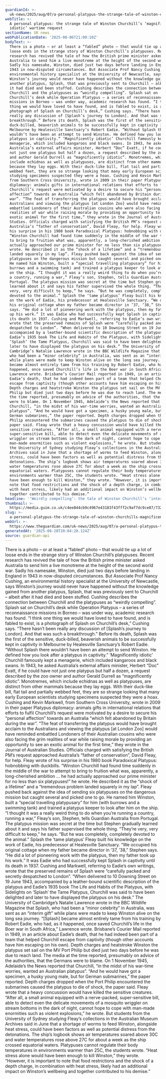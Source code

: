 ```yaml
---
guardianId: >-
  uk-news/2025/aug/07/a-personal-platypus-the-strange-tale-of-winston-churchills-magnificently-idiotic-wartime-request
webTitle: >-
  A personal platypus: the strange tale of Winston Churchill’s ‘magnificently
  idiotic’ wartime request
sectionName: UK news
webPublicationDate: '2025-08-06T21:00:10Z'
bodyText: >-
  There is a photo – or at least a “fabled” photo – that would tie up a lot of
  loose ends in the strange story of Winston Churchill’s platypuses. Recent
  research has revived the tale of how the British prime minister asked
  Australia to send him a live monotreme at the height of the second world war.
  Sadly his namesake, Winston, died just two days before landing in England in
  1943 in now-disputed circumstances. But Associate Prof Nancy Cushing, an
  environmental history specialist at the University of Newcastle, says
  Winston’s journey would never have happened without the knowledge gained from
  another platypus, Splash, that was previously sent to Churchill – albeit after
  it had died and been stuffed. Cushing describes the connection between
  Churchill and the platypuses as “weirdly compelling”. Splash sat on
  Churchill’s desk while Operation Platypus – a series of reconnaissance
  missions in Borneo – was under way, academic research has found. “I think one
  thing we would have loved to have found, and is fabled to exist, is a
  photograph of Splash on Churchill’s desk,” Cushing says. “There hasn’t been
  really any discussion of [Splash’s journey to London]. And that was such a
  breakthrough.” Before its death, Splash was the first of the sensitive,
  duck-billed, beaverish animals to be successfully kept in captivity in
  Melbourne by Healesville Sanctuary’s Robert Eadie. “Without Splash there
  wouldn’t have been an attempt to send Winston. He defined how you look after a
  platypus in captivity.” ‘Magnificently idiotic’ Churchill famously kept a
  menagerie, which included kangaroos and black swans. In 1943, he asked
  Australia’s external affairs minister, Herbert “Doc” Evatt, if he could have
  not just one platypus but half a dozen, a request described by the zoo owner
  and author Gerald Durrell as “magnificently idiotic”. Monotremes, which
  include echidnas as well as platypuses, are distinct from other mammals
  because they lay eggs. With their duck-like bill, flat tail and partially
  webbed feet, they are so strange looking that many early European scientists
  studying specimens suspected they were a hoax. Cushing and Kevin Markwell,
  from Southern Cross University, wrote in 2009 in their paper Platypus
  diplomacy: animals gifts in international relations that efforts to fulfil
  Churchill’s request were motivated by a desire to secure his “personal
  affection” towards an Australia “which felt abandoned by Britain during the
  war”. “The feat of transferring the platypus would have brought acclaim to the
  Australians and viewing the platypus [at London Zoo] would have reminded
  embattled Londoners of their Australian cousins who were also facing the grim
  realities of war while raising morale by providing an opportunity to see an
  exotic animal for the first time,” they wrote in the Journal of Australian
  Studies. Officials charged with satisfying the British PM’s request approached
  Australia’s “father of conservation”, David Fleay, for help. Fleay wrote of
  his surprise in his 1980 book Paradoxical Platypus: hobnobbing with duckbills.
  “Winston Churchill had found time suddenly in the middle of the war to attempt
  to bring to fruition what was, apparently, a long-cherished ambition … he had
  actually approached our prime minister for no less than six platypuses!” he
  wrote. He described it as the “shock of a lifetime” and a “tremendous problem
  landed squarely in my lap”. Fleay pushed back against the idea of sending six
  platypuses on the dangerous mission but caught several and picked one to go.
  He named him Winston, built a “special travelling platypusary” for him (with
  burrows and a swimming tank) and trained a platypus keeper to look after him
  on the ship. “I thought it was a really weird thing to do when you’re running
  a country, running a war,” Fleay’s son, Stephen, tells Guardian Australia from
  Portugal. The platypus mission was secret at the time but Stephen gradually
  learned about it and says his father supervised the whole thing. “They’re
  very, very difficult to keep,” he says. “But he was completely, completely
  devoted to the animal.” Splash the ‘tame platypus’ Fleay built his knowledge
  on the work of Eadie, his predecessor at Healesville Sanctuary. “We occupied
  his original cottage when my father became director in ’37, ’38,” Stephen
  says. “He did a lot of pioneering work with the platypus, then my father took
  up his work.” It was Eadie who had successfully kept Splash in captivity until
  its death in 1937. Cushing and Markwell, referring to Eadie’s own writings,
  wrote that the preserved remains of Splash were “carefully packed and secretly
  despatched to London”. “When delivered to 10 Downing Street on 19 June 1943,
  accompanied by a leather-bound scientific description of the platypus and
  Eadie’s 1935 book The Life and Habits of the Platypus, with Sidelights on
  ‘Splash’ the Tame Platypus, Churchill was said to have been delighted and
  later to have displayed the platypus on his desk.” The University of
  Cambridge’s Natalie Lawrence wrote in the BBC Wildlife Magazine that Splash,
  who had been a “minor celebrity” in Australia, was sent as an “interim gift”
  while plans were made to keep Winston alive on the long sea journey. “[Splash]
  became almost entirely tame from his training by Robert Eadie, who had, as it
  happened, once saved Churchill’s life in the Boer war in South Africa,”
  Lawrence wrote. Brisbane’s Courier Mail reported in 1949, in an article about
  Eadie’s death, that he had indeed been part of a team that helped Churchill
  escape from captivity (though other accounts have him escaping on his own).
  Depth charges and heatstroke Winston the platypus set sail on the MV Port
  Philip but died just two days before he was due to reach land. The media at
  the time reported, presumably on advice of the authorities, that the Germans
  were to blame. On 1 November 1945, Adelaide’s the News reported that
  Churchill, “in the midst of his war-time worries, wanted an Australian
  platypus”. “And he would have got a specimen, a husky young male, but for
  German submarines,” the paper reported. Depth charges dropped when the Port
  Philip encountered the submarines caused the platypus to die of shock, the
  paper said. Fleay wrote that a heavy concussion would have killed the
  sensitive creatures. “After all, a small animal equipped with a nerve-packed,
  super-sensitive bill, able to detect even the delicate movements of a mosquito
  wriggler on stream bottoms in the dark of night, cannot hope to cope with
  man-made enormities such as violent explosions,” he wrote. But students from
  the University of Sydney studying Fleay’s collections in the Australian Museum
  Archives said in June that a shortage of worms to feed Winston, alongside heat
  stress, could have been factors as well as potential distress from the
  detonations. The ship’s logbook shows air temperatures soared above 30C and
  water temperatures rose above 27C for about a week as the ship crossed
  equatorial waters. Platypuses cannot regulate their body temperatures in
  environments warmer than 25C, the students wrote. “Heat stress alone would
  have been enough to kill Winston,” they wrote. “However, it is important to
  note that food restrictions and the shock of a depth charge, in combination
  with heat stress, likely had an additional impact on Winston’s wellbeing and
  together contributed to his demise.”
headline: '‘Weirdly compelling’: the tale of Winston Churchill’s ‘interim’ platypus'
thumbnail: >-
  https://media.guim.co.uk/c4ee844cb9c4967e43183f43fff2c9af7dc9ce87/732_174_5484_4389/500.jpg
slug: >-
  a-personal-platypus-the-strange-tale-of-winston-churchills-magnificently-idiotic-wartime-request
webUrl: >-
  https://www.theguardian.com/uk-news/2025/aug/07/a-personal-platypus-the-strange-tale-of-winston-churchills-magnificently-idiotic-wartime-request
generatedAt: '2025-08-28T20:04:28.124Z'
source: guardian-api
---
```

There is a photo – or at least a “fabled” photo – that would tie up a lot of loose ends in the strange story of Winston Churchill’s platypuses. Recent research has revived the tale of how the British prime minister asked Australia to send him a live monotreme at the height of the second world war. Sadly his namesake, Winston, died just two days before landing in England in 1943 in now-disputed circumstances. But Associate Prof Nancy Cushing, an environmental history specialist at the University of Newcastle, says Winston’s journey would never have happened without the knowledge gained from another platypus, Splash, that was previously sent to Churchill – albeit after it had died and been stuffed. Cushing describes the connection between Churchill and the platypuses as “weirdly compelling”. Splash sat on Churchill’s desk while Operation Platypus – a series of reconnaissance missions in Borneo – was under way, academic research has found. “I think one thing we would have loved to have found, and is fabled to exist, is a photograph of Splash on Churchill’s desk,” Cushing says. “There hasn’t been really any discussion of [Splash’s journey to London]. And that was such a breakthrough.” Before its death, Splash was the first of the sensitive, duck-billed, beaverish animals to be successfully kept in captivity in Melbourne by Healesville Sanctuary’s Robert Eadie. “Without Splash there wouldn’t have been an attempt to send Winston. He defined how you look after a platypus in captivity.” ‘Magnificently idiotic’ Churchill famously kept a menagerie, which included kangaroos and black swans. In 1943, he asked Australia’s external affairs minister, Herbert “Doc” Evatt, if he could have not just one platypus but half a dozen, a request described by the zoo owner and author Gerald Durrell as “magnificently idiotic”. Monotremes, which include echidnas as well as platypuses, are distinct from other mammals because they lay eggs. With their duck-like bill, flat tail and partially webbed feet, they are so strange looking that many early European scientists studying specimens suspected they were a hoax. Cushing and Kevin Markwell, from Southern Cross University, wrote in 2009 in their paper Platypus diplomacy: animals gifts in international relations that efforts to fulfil Churchill’s request were motivated by a desire to secure his “personal affection” towards an Australia “which felt abandoned by Britain during the war”. “The feat of transferring the platypus would have brought acclaim to the Australians and viewing the platypus [at London Zoo] would have reminded embattled Londoners of their Australian cousins who were also facing the grim realities of war while raising morale by providing an opportunity to see an exotic animal for the first time,” they wrote in the Journal of Australian Studies. Officials charged with satisfying the British PM’s request approached Australia’s “father of conservation”, David Fleay, for help. Fleay wrote of his surprise in his 1980 book Paradoxical Platypus: hobnobbing with duckbills. “Winston Churchill had found time suddenly in the middle of the war to attempt to bring to fruition what was, apparently, a long-cherished ambition … he had actually approached our prime minister for no less than six platypuses!” he wrote. He described it as the “shock of a lifetime” and a “tremendous problem landed squarely in my lap”. Fleay pushed back against the idea of sending six platypuses on the dangerous mission but caught several and picked one to go. He named him Winston, built a “special travelling platypusary” for him (with burrows and a swimming tank) and trained a platypus keeper to look after him on the ship. “I thought it was a really weird thing to do when you’re running a country, running a war,” Fleay’s son, Stephen, tells Guardian Australia from Portugal. The platypus mission was secret at the time but Stephen gradually learned about it and says his father supervised the whole thing. “They’re very, very difficult to keep,” he says. “But he was completely, completely devoted to the animal.” Splash the ‘tame platypus’ Fleay built his knowledge on the work of Eadie, his predecessor at Healesville Sanctuary. “We occupied his original cottage when my father became director in ’37, ’38,” Stephen says. “He did a lot of pioneering work with the platypus, then my father took up his work.” It was Eadie who had successfully kept Splash in captivity until its death in 1937. Cushing and Markwell, referring to Eadie’s own writings, wrote that the preserved remains of Splash were “carefully packed and secretly despatched to London”. “When delivered to 10 Downing Street on 19 June 1943, accompanied by a leather-bound scientific description of the platypus and Eadie’s 1935 book The Life and Habits of the Platypus, with Sidelights on ‘Splash’ the Tame Platypus, Churchill was said to have been delighted and later to have displayed the platypus on his desk.” The University of Cambridge’s Natalie Lawrence wrote in the BBC Wildlife Magazine that Splash, who had been a “minor celebrity” in Australia, was sent as an “interim gift” while plans were made to keep Winston alive on the long sea journey. “[Splash] became almost entirely tame from his training by Robert Eadie, who had, as it happened, once saved Churchill’s life in the Boer war in South Africa,” Lawrence wrote. Brisbane’s Courier Mail reported in 1949, in an article about Eadie’s death, that he had indeed been part of a team that helped Churchill escape from captivity (though other accounts have him escaping on his own). Depth charges and heatstroke Winston the platypus set sail on the MV Port Philip but died just two days before he was due to reach land. The media at the time reported, presumably on advice of the authorities, that the Germans were to blame. On 1 November 1945, Adelaide’s the News reported that Churchill, “in the midst of his war-time worries, wanted an Australian platypus”. “And he would have got a specimen, a husky young male, but for German submarines,” the paper reported. Depth charges dropped when the Port Philip encountered the submarines caused the platypus to die of shock, the paper said. Fleay wrote that a heavy concussion would have killed the sensitive creatures. “After all, a small animal equipped with a nerve-packed, super-sensitive bill, able to detect even the delicate movements of a mosquito wriggler on stream bottoms in the dark of night, cannot hope to cope with man-made enormities such as violent explosions,” he wrote. But students from the University of Sydney studying Fleay’s collections in the Australian Museum Archives said in June that a shortage of worms to feed Winston, alongside heat stress, could have been factors as well as potential distress from the detonations. The ship’s logbook shows air temperatures soared above 30C and water temperatures rose above 27C for about a week as the ship crossed equatorial waters. Platypuses cannot regulate their body temperatures in environments warmer than 25C, the students wrote. “Heat stress alone would have been enough to kill Winston,” they wrote. “However, it is important to note that food restrictions and the shock of a depth charge, in combination with heat stress, likely had an additional impact on Winston’s wellbeing and together contributed to his demise.”
